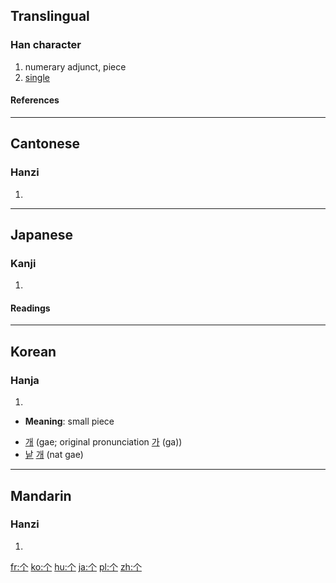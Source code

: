 {{see|個|箇}}<!-- may be replaced by zh-forms -->

==Translingual==
{{stroke order|type=animate}}
===Han character===
{{Han char|rn=2|rad=丨|as=02|sn=3|four=|canj=人中 (OL)}}
# numerary adjunct, piece
# [[single]]
====References====
{{Han ref|kx=0078.230|dkj=00070|dj=0158.030|hdz=10103.010|uh=4E2A|ud=20010}}
----

==Cantonese==
===Hanzi===
{{yue-hanzi|jyut=|y=go3}}
# {{defn|Cantonese}}
----
==Japanese==
===Kanji===
{{ja-kanji|grade=|rs=丨02}}
# {{defn|Japanese}}
====Readings====
{{ja-readings|on=[[か]] (ka), [[こ]] (ko)|kun=[[こ]] (ko), [[ひ]] (hi)}}
----
==Korean==
===Hanja===
{{ko-hanja|hangeul=[[개]]|eumhun=[[낱]] [[개]]|rv=gae, ga|mr=kae, ka|y=kay, ka}}
# {{defn|Korean}}



* '''Meaning''': small piece

* [[개]] (gae; original pronunciation [[가]] (ga))
* [[낱]] [[개]] (nat gae)
----
==Mandarin==
===Hanzi===
{{cmn-hanzi|tra=個|pin=[[gè]] ([[ge4]])|wg=ko<sup>4</sup>}}
# {{defn|Mandarin}}

[[fr:个]]
[[ko:个]]
[[hu:个]]
[[ja:个]]
[[pl:个]]
[[zh:个]]
